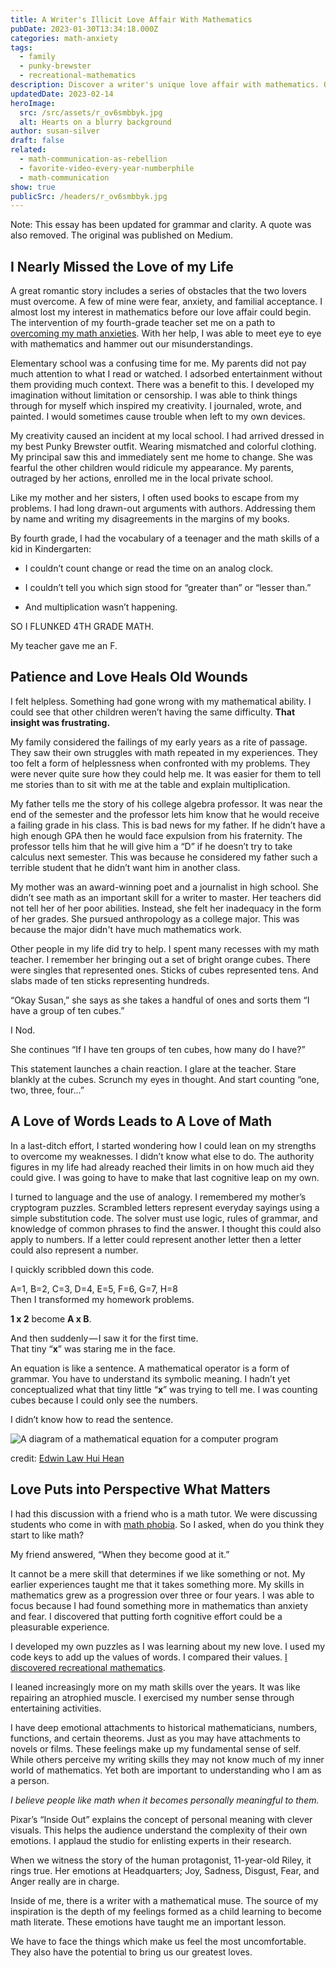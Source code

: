 ```yaml
---
title: A Writer's Illicit Love Affair With Mathematics
pubDate: 2023-01-30T13:34:18.000Z
categories: math-anxiety
tags:
  - family
  - punky-brewster
  - recreational-mathematics
description: Discover a writer's unique love affair with mathematics. Overcoming struggles with math anxiety, a failing grade and familial pressure, this writer leans on their love of language to find their way to a love of numbers.
updatedDate: 2023-02-14
heroImage:
  src: /src/assets/r_ov6smbbyk.jpg
  alt: Hearts on a blurry background
author: susan-silver
draft: false
related:
  - math-communication-as-rebellion
  - favorite-video-every-year-numberphile
  - math-communication
show: true
publicSrc: /headers/r_ov6smbbyk.jpg
---
```



Note: This essay has been updated for grammar and clarity. A quote was also removed. The original was published on Medium.

## <a name="INearlyMissedtheLoveofmyLife"></a> I Nearly Missed the Love of my Life

A great romantic story includes a series of obstacles that the two lovers must overcome.
A few of mine were fear, anxiety, and familial acceptance. I almost lost my interest in mathematics before
our love affair could begin. The intervention of my fourth-grade teacher set me on a path to
[overcoming my math anxieties](https://beautyofmathematics.com/about/). With her help,
I was able to meet eye to eye with mathematics and hammer out our misunderstandings.

Elementary school was a confusing time for me. My parents did not pay much attention to what I read or watched.
I adsorbed entertainment without them providing much context. There was a benefit to this. I developed my imagination without
limitation or censorship. I was able to think things through for myself which inspired my creativity. I journaled, wrote, and
painted. I would sometimes cause trouble when left to my own devices.


<YouTube id="https://www.youtube.com/watch?v=WZi_-uEwCcs" />

My creativity caused an incident at my local school. I had arrived dressed in my best Punky Brewster outfit.
Wearing mismatched and colorful clothing. My principal saw this and immediately sent me home to change.
She was fearful the other children would ridicule my appearance. My parents, outraged by her actions,
enrolled me in the local private school.

Like my mother and her sisters, I often used books to escape from my problems. I had long drawn-out arguments with authors.
Addressing them by name and writing my disagreements in the margins of my books.

By fourth grade, I had the vocabulary of a teenager and the math skills of a kid in Kindergarten:

- I couldn’t count change or read the time on an analog clock.

- I couldn’t tell you which sign stood for “greater than” or “lesser than.”

- And multiplication wasn’t happening.

SO I FLUNKED 4TH GRADE MATH.

My teacher gave me an F.

## <a name="PatienceandLoveHealsOldWounds"></a> Patience and Love Heals Old Wounds

I felt helpless. Something had gone wrong with my mathematical ability. I could see that other children weren’t having
the same difficulty. **That insight was frustrating.**

My family considered the failings of my early years as a rite of passage. They saw their own struggles with
math repeated in my experiences. They too felt a form of helplessness when confronted with my problems. They were
never quite sure how they could help me. It was easier for them to tell me stories than to sit with me at the table
and explain multiplication.

My father tells me the story of his college algebra professor. It was near the end of the semester and the professor lets
him know that he would receive a failing grade in his class. This is bad news for my father. If he didn’t have a high enough
GPA then he would face expulsion from his fraternity. The professor tells him that he will give him a “D” if he doesn’t try to
take calculus next semester. This was because he considered my father such a terrible student that he didn’t want him in another class.

My mother was an award-winning poet and a journalist in high school. She didn’t see math as an important skill for a writer to master.
Her teachers did not tell her of her poor abilities. Instead, she felt her inadequacy in the form of her grades. She pursued
anthropology as a college major. This was because the major didn't have much mathematics work.

Other people in my life did try to help. I spent many recesses with my math teacher. I remember her bringing out a set of bright
orange cubes. There were singles that represented ones. Sticks of cubes represented tens. And slabs made of ten sticks representing
hundreds.


<ImageDefault
  imagePath="/src/assets/blue-blocks-ones-tens-hundreds.jpg"
  alt="Blue blocks in cubes of ones, tens, and hundreds"
  caption="Counting blue cubes"
/>

“Okay Susan,” she says as she takes a handful of ones and sorts them “I have a group of ten cubes.”

I Nod.

She continues “If I have ten groups of ten cubes, how many do I have?”

This statement launches a chain reaction. I glare at the teacher. Stare blankly at the cubes. Scrunch my eyes in thought. And start counting “one, two, three, four…”

## <a name="ALoveofWordsLeadstoALoveofMath"></a> A Love of Words Leads to A Love of Math

In a last-ditch effort, I started wondering how I could lean on my strengths to overcome my weaknesses. I didn’t know what else to do. The authority figures in my life had already reached their limits in on how much aid they could give. I was going to have to make that last cognitive leap on my own.

I turned to language and the use of analogy. I remembered my mother’s cryptogram puzzles. Scrambled letters represent everyday sayings using a simple substitution code. The solver must use logic, rules of grammar, and knowledge of common phrases to find the answer. I thought this could also apply to numbers. If a letter could represent another letter then a letter could also represent a number.

I quickly scribbled down this code.

A=1, B=2, C=3, D=4, E=5, F=6, G=7, H=8  
Then I transformed my homework problems.

**1 x 2** become **A x B**.

And then suddenly — I saw it for the first time.  
That tiny “**x**” was staring me in the face.

An equation is like a sentence. A mathematical operator is a form of grammar. You have to understand its symbolic meaning. I hadn’t yet conceptualized what that tiny little “**x**” was trying to tell me. I was counting cubes because I could only see the numbers.


<RegBlockquote> I didn’t know how to read the sentence.</RegBlockquote>


<Image
  src={equation}
  alt="A diagram of a mathematical equation for a computer program"
  format="avif"
  quality="mid"
/>

credit: [Edwin Law Hui Hean](https://www.mmu.edu.my/foe/internal-login/)

## <a name="LovePutsintoPerspectiveWhatMatters"></a> Love Puts into Perspective What Matters

I had this discussion with a friend who is a math tutor. We were discussing students who come in with
[math phobia](https://beautyofmathematics.com/what-math-anxiety-feels-like/). So I asked, when do you think
they start to like math?

My friend answered, “When they become good at it.”

It cannot be a mere skill that determines if we like something or not. My earlier experiences taught me that
it takes something more. My skills in mathematics grew as a progression over three or four years. I was able to
focus because I had found something more in mathematics than anxiety and fear. I discovered that putting forth
cognitive effort could be a pleasurable experience.


<ImageAlign
  imagePath="/src/assets/math-games-substitution-code-inequalities-500x408.jpeg"
  alt="Drawing of a cat and dog where letters have been turned into digits and added comparing the value of each word"
  caption="Adding the value of words"
  flex="justify-center"
  align="caption-center"
/>

I developed my own puzzles as I was learning about my new love. I used my code keys to add up the values of words.
I compared their values. [I discovered recreational mathematics](https://www.npr.org/2014/04/12/302166509/martin-gardner-a-genius-of-recreational-mathematics).

I leaned increasingly more on my math skills over the years. It was like repairing an atrophied muscle. I exercised
my number sense through entertaining activities.

I have deep emotional attachments to historical mathematicians, numbers, functions, and certain theorems. Just as you may
have attachments to novels or films. These feelings make up my fundamental sense of self. While others perceive my writing
skills they may not know much of my inner world of mathematics. Yet both are important to understanding who I am as a person.

_I believe people like math when it becomes personally meaningful to them._

<YouTube id="https://www.youtube.com/watch?v=AXGhfYVAOKE" />

Pixar’s “Inside Out” explains the concept of personal meaning with clever visuals. This helps the audience understand
the complexity of their own emotions. I applaud the studio for enlisting experts in their research.

When we witness the story of the human protagonist, 11-year-old Riley, it rings true. Her emotions at Headquarters;
Joy, Sadness, Disgust, Fear, and Anger really are in charge.

Inside of me, there is a writer with a mathematical muse. The source of my inspiration is the depth of my feelings
formed as a child learning to become math literate. These emotions have taught me an important lesson.

<RegBlockquote cite="">
  We have to face the things which make us feel the most uncomfortable. They
  also have the potential to bring us our greatest loves.
</RegBlockquote>
